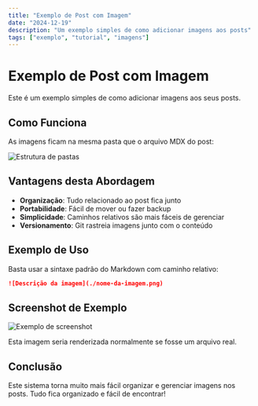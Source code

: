 ```yaml
---
title: "Exemplo de Post com Imagem"
date: "2024-12-19"
description: "Um exemplo simples de como adicionar imagens aos posts"
tags: ["exemplo", "tutorial", "imagens"]
---
```


# Exemplo de Post com Imagem

Este é um exemplo simples de como adicionar imagens aos seus posts.

## Como Funciona

As imagens ficam na mesma pasta que o arquivo MDX do post:

![Estrutura de pastas](./folder-structure.png.placeholder)

## Vantagens desta Abordagem

- **Organização**: Tudo relacionado ao post fica junto
- **Portabilidade**: Fácil de mover ou fazer backup
- **Simplicidade**: Caminhos relativos são mais fáceis de gerenciar
- **Versionamento**: Git rastreia imagens junto com o conteúdo

## Exemplo de Uso

Basta usar a sintaxe padrão do Markdown com caminho relativo:

```markdown
![Descrição da imagem](./nome-da-imagem.png)
```

## Screenshot de Exemplo

![Exemplo de screenshot](./example-screenshot.png.placeholder)

Esta imagem seria renderizada normalmente se fosse um arquivo real.

## Conclusão

Este sistema torna muito mais fácil organizar e gerenciar imagens nos posts. Tudo fica organizado e fácil de encontrar!
